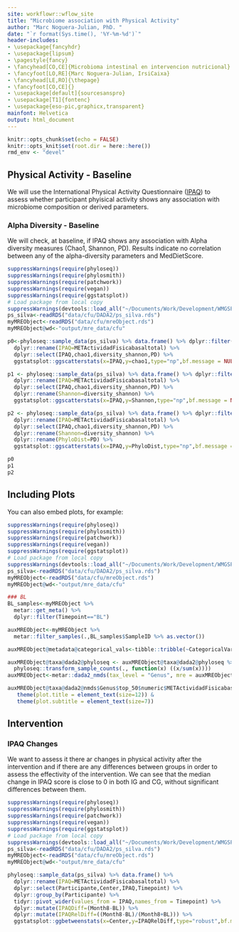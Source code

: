 ```yaml
---
site: workflowr::wflow_site
title: "Microbiome association with Physical Activity"
author: "Marc Noguera-Julian, PhD. "
date: "`r format(Sys.time(), '%Y-%m-%d')`"
header-includes:
- \usepackage{fancyhdr}
- \usepackage{lipsum}
- \pagestyle{fancy}
- \fancyhead[CO,CE]{Microbioma intestinal en intervencion nutricional}
- \fancyfoot[LO,RE]{Marc Noguera-Julian, IrsiCaixa}
- \fancyhead[LE,RO]{\thepage}
- \fancyfoot[CO,CE]{}
- \usepackage[default]{sourcesanspro}
- \usepackage[T1]{fontenc}
- \usepackage{eso-pic,graphicx,transparent}
mainfont: Helvetica
output: html_document
---
```


```r
knitr::opts_chunk$set(echo = FALSE)
knitr::opts_knit$set(root.dir = here::here())
rmd_env <- "devel"
```

## Physical Activity - Baseline

We will use the International Physical Activity Questionnaire  ([IPAQ](https://pubmed.ncbi.nlm.nih.gov/16925881/ PubMed Paper)) to assess whether participant phyisical activity shows any association with microbiome composition or derived parameters. 

### Alpha Diversity - Baseline

We will check, at baseline, if IPAQ shows any association with Alpha diversity measures (Chao1, Shannon, PD). Results indicate no correlation between any of the alpha-diversity parameters and MedDietScore.

```r
suppressWarnings(require(phyloseq))
suppressWarnings(require(phylosmith))
suppressWarnings(require(patchwork))
suppressWarnings(require(vegan))
suppressWarnings(require(ggstatsplot))
# Load package from local copy
suppressWarnings(devtools::load_all("~/Documents/Work/Development/WMGSPipeline/"))
ps_silva<-readRDS("data/cfu/DADA2/ps_silva.rds")
myMREObject<-readRDS("data/cfu/mreObject.rds")
myMREObject@wd<-"output/mre_data/cfu"

p0<-phyloseq::sample_data(ps_silva) %>% data.frame() %>% dplyr::filter(Timepoint=="BL") %>% 
  dplyr::rename(IPAQ=METActividadFisicabasaltotal) %>% 
  dplyr::select(IPAQ,chao1,diversity_shannon,PD) %>% 
  ggstatsplot::ggscatterstats(x=IPAQ,y=chao1,type="np",bf.message = NULL,title = "Chao1 vs IPAQ | BL")

p1 <- phyloseq::sample_data(ps_silva) %>% data.frame() %>% dplyr::filter(Timepoint=="BL") %>% 
  dplyr::rename(IPAQ=METActividadFisicabasaltotal) %>% 
  dplyr::select(IPAQ,chao1,diversity_shannon,PD) %>% 
  dplyr::rename(Shannon=diversity_shannon) %>% 
  ggstatsplot::ggscatterstats(x=IPAQ,y=Shannon,type="np",bf.message = NULL,title = "Shannon vs IPAQ | BL")

p2 <- phyloseq::sample_data(ps_silva) %>% data.frame() %>% dplyr::filter(Timepoint=="BL") %>% 
  dplyr::rename(IPAQ=METActividadFisicabasaltotal) %>% 
  dplyr::select(IPAQ,chao1,diversity_shannon,PD) %>% 
  dplyr::rename(Shannon=diversity_shannon) %>% 
  dplyr::rename(PhyloDist=PD) %>% 
  ggstatsplot::ggscatterstats(x=IPAQ,y=PhyloDist,type="np",bf.message = NULL,title = "PD vs IPAQ | BL")

p0
p1
p2

```

## Including Plots

You can also embed plots, for example:

```r
suppressWarnings(require(phyloseq))
suppressWarnings(require(phylosmith))
suppressWarnings(require(patchwork))
suppressWarnings(require(vegan))
suppressWarnings(require(ggstatsplot))
# Load package from local copy
suppressWarnings(devtools::load_all("~/Documents/Work/Development/WMGSPipeline/"))
ps_silva<-readRDS("data/cfu/DADA2/ps_silva.rds")
myMREObject<-readRDS("data/cfu/mreObject.rds")
myMREObject@wd<-"output/mre_data/cfu"

### BL
BL_samples<-myMREObject %>% 
  metar::get_meta() %>% 
  dplyr::filter(Timepoint=="BL")

auxMREObject<-myMREObject %>%
  metar::filter_samples(.,BL_samples$SampleID %>% as.vector()) 

auxMREObject@metadata@categorical_vals<-tibble::tribble(~CategoricalVariable,~PaletteName,"METActividadFisicabasaltotal","Set1")

auxMREObject@taxa@dada2@phyloseq <- auxMREObject@taxa@dada2@phyloseq %>% 
  phyloseq::transform_sample_counts(., function(x) ((x/sum(x))))
auxMREObject<-metar::dada2_nmds(tax_level = "Genus", mre = auxMREObject,top_n = 50, save_files = F)

auxMREObject@taxa@dada2@nmds$Genus$top_50$numeric$METActividadFisicabasaltotal &
   theme(plot.title = element_text(size=12)) &
   theme(plot.subtitle = element_text(size=7))

```

## Intervention

### IPAQ Changes

We want to assess it there ar changes in physical activity after the intervention and if there are any differences between groups in order to assess the effectivity of the intervention. We can see that the median change in IPAQ score is close to 0 in both IG and CG, without significant differences between them.

```r
suppressWarnings(require(phyloseq))
suppressWarnings(require(phylosmith))
suppressWarnings(require(patchwork))
suppressWarnings(require(vegan))
suppressWarnings(require(ggstatsplot))
# Load package from local copy
suppressWarnings(devtools::load_all("~/Documents/Work/Development/WMGSPipeline/"))
ps_silva<-readRDS("data/cfu/DADA2/ps_silva.rds")
myMREObject<-readRDS("data/cfu/mreObject.rds")
myMREObject@wd<-"output/mre_data/cfu"

phyloseq::sample_data(ps_silva) %>% data.frame() %>% 
  dplyr::rename(IPAQ=METActividadFisicabasaltotal) %>% 
  dplyr::select(Participante,Center,IPAQ,Timepoint) %>% 
  dplyr::group_by(Participante) %>% 
  tidyr::pivot_wider(values_from = IPAQ,names_from = Timepoint) %>% 
  dplyr::mutate(IPAQDiff=(Month8-BL)) %>% 
  dplyr::mutate(IPAQRelDiff=((Month8-BL)/(Month8+BL))) %>% 
  ggstatsplot::ggbetweenstats(x=Center,y=IPAQRelDiff,type="robust",bf.message = NULL,title="MDScore longitudinal changes vs Center")

```
